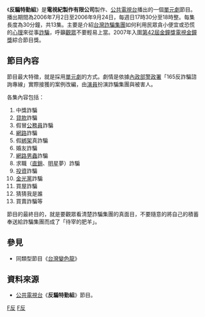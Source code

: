 {{Unreferenced |time=2008-02-11T12:37:01+00:00 }} 
{{Infobox television
| 名稱 = 反騙特勤組
| 圖片 = 
| 圖說 = 反騙特勤組
| 分類 = 政令宣導
| 演出 = 
| 國家 = {{Flagicon|Taiwan}} [[臺灣|臺灣]]
| 語言 = [[普通話|普通話]]
| 製作公司 = 電視紀製作有限公司
| 每集長 = 每集一[[小時|小時]]
| 頻道 = [[公共電視台|公共電視台]]、[[宏觀電視|宏觀電視]]
| 開始 = 2006年7月2日
| 結束 = 2006年9月24日
| 官方網站 = 
}}
《'''反騙特勤組'''》是'''電視紀製作有限公司'''製作、[[公共電視台|公共電視台]]播出的一個[[單元劇|單元劇]]節目。播出期間為2006年7月2日至2006年9月24日，每週日17時30分至18時整。每集長度為30分鐘，共13集。主要是介紹[[台灣詐騙集團|台灣詐騙集團]]如何利用民眾貪小便宜或恐慌的[[心理|心理]]來從事[[詐騙|詐騙]]，呼籲[[觀眾|觀眾]]不要輕易上當。2007年入圍[[第42屆金鐘獎|第42屆金鐘獎]][[電視金鐘獎|電視金鐘獎]]綜合節目獎。

== 節目內容 ==

節目最大特徵，就是採用[[單元劇|單元劇]]的方式。劇情是依據[[內政部警政署|內政部警政署]]「165反詐騙諮詢專線」實際接獲的案例改編，由[[演員|演員]]扮演詐騙集團與被害人。

各集內容包括：
#中獎詐騙
#[[貸款|貸款]]詐騙
#假冒[[公務員|公務員]]詐騙
#[[網路|網路]]詐騙
#假[[綁架|綁架]]真詐騙
#婚友詐騙
#[[網路男蟲|網路男蟲]]詐騙
#求職（[[直銷|直銷]]、[[明星|明星]]夢）詐騙
#[[投資|投資]]詐騙
#[[金光黨|金光黨]]詐騙
#買屋詐騙
#猜猜我是誰
#買賣詐騙等

節目的最終目的，就是要觀眾看清楚詐騙集團的真面目，不要隨意的將自己的積蓄奉送給詐騙集團而成了「待宰的肥羊」。

== 參見 ==

*同類型節目《[[台灣變色龍|台灣變色龍]]》

== 資料來源 ==

*[[公共電視台|公共電視台]]《'''反騙特勤組'''》節目。


{{TV-stub}}

[[Category:台灣社教節目|F反]]
[[Category:公視節目|F反]]